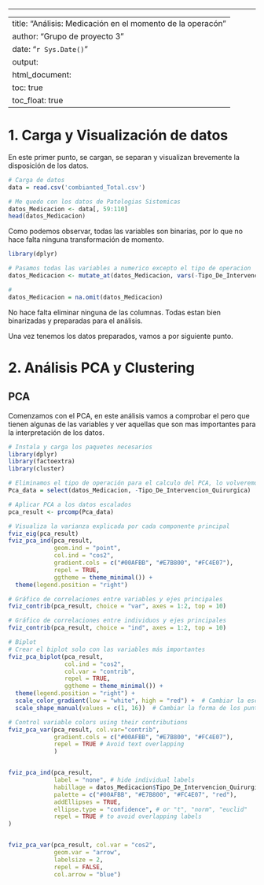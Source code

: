------------------------------------------------------------------------

---
title: "Análisis: Medicación en el momento de la operacón"
author: "Grupo de proyecto 3"
date: "`r Sys.Date()`"
output: 
  html_document: 
    toc: true
    toc_float: true
---

# 1. Carga y Visualización de datos

En este primer punto, se cargan, se separan y visualizan brevemente la disposición de los datos.

```r
# Carga de datos
data = read.csv('combianted_Total.csv')

# Me quedo con los datos de Patologias Sistemicas
datos_Medicacion <- data[, 59:110]
head(datos_Medicacion)
```

Como podemos observar, todas las variables son binarias, por lo que no hace falta ninguna transformación de momento.

```r
library(dplyr)

# Pasamos todas las variables a numerico excepto el tipo de operacion
datos_Medicacion <- mutate_at(datos_Medicacion, vars(-Tipo_De_Intervencion_Quirurgica), as.numeric)

#
datos_Medicacion = na.omit(datos_Medicacion)
```

No hace falta eliminar ninguna de las columnas. Todas estan bien binarizadas y preparadas para el análisis.

Una vez tenemos los datos preparados, vamos a por siguiente punto.

# 2. Análisis PCA y Clustering

## PCA

Comenzamos con el PCA, en este análisis vamos a comprobar el pero que tienen algunas de las variables y ver aquellas que son mas importantes para la interpretación de los datos.

```r
# Instala y carga los paquetes necesarios
library(dplyr)
library(factoextra)
library(cluster)

# Eliminamos el tipo de operación para el calculo del PCA, lo volveremos a usar.
Pca_data = select(datos_Medicacion, -Tipo_De_Intervencion_Quirurgica)

# Aplicar PCA a los datos escalados
pca_result <- prcomp(Pca_data)

# Visualiza la varianza explicada por cada componente principal
fviz_eig(pca_result)
fviz_pca_ind(pca_result,
             geom.ind = "point", 
             col.ind = "cos2", 
             gradient.cols = c("#00AFBB", "#E7B800", "#FC4E07"),
             repel = TRUE,
             ggtheme = theme_minimal()) +
  theme(legend.position = "right")

# Gráfico de correlaciones entre variables y ejes principales
fviz_contrib(pca_result, choice = "var", axes = 1:2, top = 10)

# Gráfico de correlaciones entre individuos y ejes principales
fviz_contrib(pca_result, choice = "ind", axes = 1:2, top = 10)

# Biplot
# Crear el biplot solo con las variables más importantes
fviz_pca_biplot(pca_result,
                col.ind = "cos2", 
                col.var = "contrib",
                repel = TRUE,
                ggtheme = theme_minimal()) +
  theme(legend.position = "right") +
  scale_color_gradient(low = "white", high = "red") +  # Cambiar la escala de colores
  scale_shape_manual(values = c(1, 16))  # Cambiar la forma de los puntos

# Control variable colors using their contributions
fviz_pca_var(pca_result, col.var="contrib",
             gradient.cols = c("#00AFBB", "#E7B800", "#FC4E07"),
             repel = TRUE # Avoid text overlapping
             )


fviz_pca_ind(pca_result,
             label = "none", # hide individual labels
             habillage = datos_Medicacion$Tipo_De_Intervencion_Quirurgica, # color by groups
             palette = c("#00AFBB", "#E7B800", "#FC4E07", "red"),
             addEllipses = TRUE, 
             ellipse.type = "confidence", # or "t", "norm", "euclid"
             repel = TRUE # to avoid overlapping labels
)


fviz_pca_var(pca_result, col.var = "cos2", 
             geom.var = "arrow", 
             labelsize = 2, 
             repel = FALSE,
             col.arrow = "blue")
```
